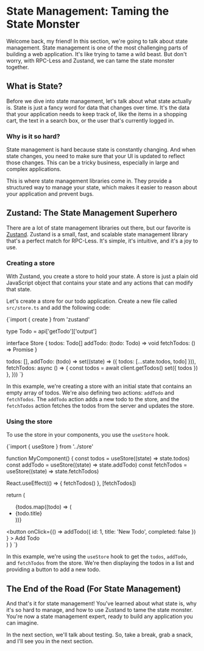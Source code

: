 
# State Management: Taming the State Monster

Welcome back, my friend! In this section, we're going to talk about state management. State management is one of the most challenging parts of building a web application. It's like trying to tame a wild beast. But don't worry, with RPC-Less and Zustand, we can tame the state monster together.

## What is State?

Before we dive into state management, let's talk about what state actually is. State is just a fancy word for data that changes over time. It's the data that your application needs to keep track of, like the items in a shopping cart, the text in a search box, or the user that's currently logged in.

### Why is it so hard?

State management is hard because state is constantly changing. And when state changes, you need to make sure that your UI is updated to reflect those changes. This can be a tricky business, especially in large and complex applications.

This is where state management libraries come in. They provide a structured way to manage your state, which makes it easier to reason about your application and prevent bugs.

## Zustand: The State Management Superhero

There are a lot of state management libraries out there, but our favorite is [Zustand](https://github.com/pmndrs/zustand). Zustand is a small, fast, and scalable state management library that's a perfect match for RPC-Less. It's simple, it's intuitive, and it's a joy to use.

### Creating a store

With Zustand, you create a store to hold your state. A store is just a plain old JavaScript object that contains your state and any actions that can modify that state.

Let's create a store for our todo application. Create a new file called `src/store.ts` and add the following code:

<CodeBlock language="typescript">{`import { create } from 'zustand'

type Todo = api['getTodo']['output']

interface Store {
  todos: Todo[]
  addTodo: (todo: Todo) => void
  fetchTodos: () => Promise<void>
}

  todos: [],
  addTodo: (todo) => set((state) => ({ todos: [...state.todos, todo] })),
  fetchTodos: async () => {
    const todos = await client.getTodos()
    set({ todos })
  },
}))
`}</CodeBlock>

In this example, we're creating a store with an initial state that contains an empty array of todos. We're also defining two actions: `addTodo` and `fetchTodos`. The `addTodo` action adds a new todo to the store, and the `fetchTodos` action fetches the todos from the server and updates the store.

### Using the store

To use the store in your components, you use the `useStore` hook.

<CodeBlock language="typescript">{`import { useStore } from '../store'

function MyComponent() {
  const todos = useStore((state) => state.todos)
  const addTodo = useStore((state) => state.addTodo)
  const fetchTodos = useStore((state) => state.fetchTodos)

  React.useEffect(() => {
    fetchTodos()
  }, [fetchTodos])

  return (
    <div>
      <ul>
        {todos.map((todo) => (
          <li key={todo.id}>{todo.title}</li>
        ))}
      </ul>
      <button
        onClick={() =>
          addTodo({ id: 1, title: 'New Todo', completed: false })
        }
      >
        Add Todo
      </button>
    </div>
  )
}
`}</CodeBlock>

In this example, we're using the `useStore` hook to get the `todos`, `addTodo`, and `fetchTodos` from the store. We're then displaying the todos in a list and providing a button to add a new todo.

## The End of the Road (For State Management)

And that's it for state management! You've learned about what state is, why it's so hard to manage, and how to use Zustand to tame the state monster. You're now a state management expert, ready to build any application you can imagine.

In the next section, we'll talk about testing. So, take a break, grab a snack, and I'll see you in the next section.
